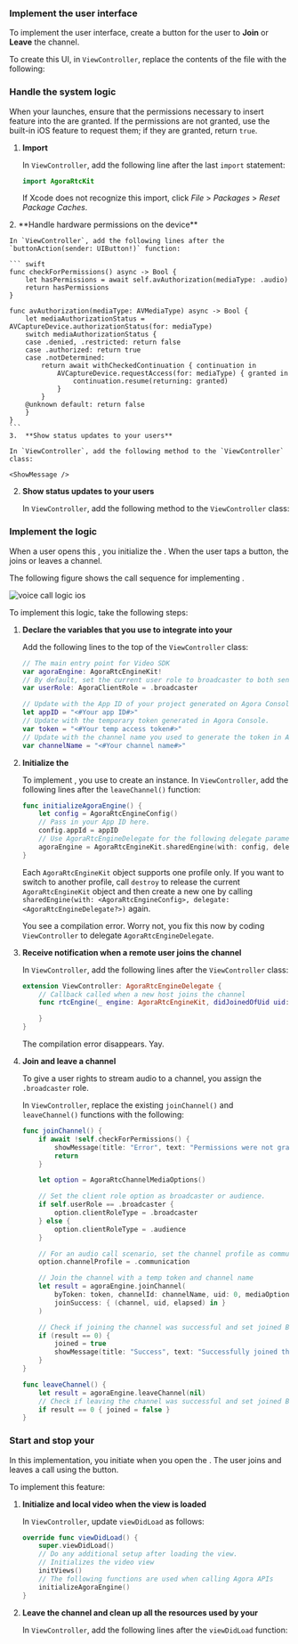 

### Implement the user interface

To implement the user interface, create a button for the user to **Join** or **Leave** the channel.

To create this UI, in `ViewController`, replace the contents of the file with the following:

<CreateUI />

### Handle the system logic

When your <Vpl k="CLIENT" /> launches, ensure that the permissions necessary to insert <Vpd k="PRODUCT" /> feature into the <Vpl k="CLIENT" /> are granted. If the permissions are not granted, use the built-in iOS feature to request them; if they are granted, return `true`.

1.  **Import <Vpd k="SDK" />**

    In `ViewController`, add the following line after the last `import` statement:

    ```swift
    import AgoraRtcKit
    ```

    If Xcode does not recognize this import, click *File* > *Packages* > *Reset Package Caches*.
<PlatformWrapper platform="ios">
2.  **Handle hardware permissions on the device**

    In `ViewController`, add the following lines after the `buttonAction(sender: UIButton!)` function:

    ``` swift
    func checkForPermissions() async -> Bool {
        let hasPermissions = await self.avAuthorization(mediaType: .audio)
        return hasPermissions
    }

    func avAuthorization(mediaType: AVMediaType) async -> Bool {
        let mediaAuthorizationStatus = AVCaptureDevice.authorizationStatus(for: mediaType)
        switch mediaAuthorizationStatus {
        case .denied, .restricted: return false
        case .authorized: return true
        case .notDetermined:
            return await withCheckedContinuation { continuation in
                AVCaptureDevice.requestAccess(for: mediaType) { granted in
                    continuation.resume(returning: granted)
                }
            }
        @unknown default: return false
        }
    }
    ```
    3.  **Show status updates to your users**

    In `ViewController`, add the following method to the `ViewController` class:

    <ShowMessage />
</PlatformWrapper>
<PlatformWrapper platform="macos">

2.  **Show status updates to your users**

    In `ViewController`, add the following method to the `ViewController` class:

    <ShowMessage />
</PlatformWrapper>

### Implement the <Vpd k="PRODUCT" /> logic

When a user opens this <Vpl k="CLIENT" />, you initialize the <Vg k="ENGINE" />. When the user taps a button, the <Vpl k="CLIENT" /> joins or leaves a channel.

The following figure shows the call sequence for implementing <Vpd k="PRODUCT" />.

![voice call logic ios](/images/voice-sdk/voice-call-logic-ios.svg)

To implement this logic, take the following steps:

1.  **Declare the variables that you use to integrate <Vpd k="SDK" /> into your <Vpl k="CLIENT" />**

    Add the following lines to the top of the `ViewController` class:

    ``` swift
    // The main entry point for Video SDK
    var agoraEngine: AgoraRtcEngineKit!
    // By default, set the current user role to broadcaster to both send and receive streams.
    var userRole: AgoraClientRole = .broadcaster

    // Update with the App ID of your project generated on Agora Console.
    let appID = "<#Your app ID#>"
    // Update with the temporary token generated in Agora Console.
    var token = "<#Your temp access token#>"
    // Update with the channel name you used to generate the token in Agora Console.
    var channelName = "<#Your channel name#>"
    ```

2.  **Initialize the <Vg k="ENGINE" />**

    To implement <Vg k="COMPANY" /> <Vpd k="PRODUCT" />, you use <Vpd k="SDK" /> to create an <Vg k="ENGINE" /> instance. In `ViewController`, add the following lines after the `leaveChannel()` function:

    ``` swift
    func initializeAgoraEngine() {
        let config = AgoraRtcEngineConfig()
        // Pass in your App ID here.
        config.appId = appID
        // Use AgoraRtcEngineDelegate for the following delegate parameter.
        agoraEngine = AgoraRtcEngineKit.sharedEngine(with: config, delegate: self)
    }
    ```

    Each `AgoraRtcEngineKit` object supports one profile only. If you want to switch to another profile, call `destroy` to release the current `AgoraRtcEngineKit` object and then create a new one by calling `sharedEngine(with: <AgoraRtcEngineConfig>, delegate: <AgoraRtcEngineDelegate?>)` again.

    You see a compilation error. Worry not, you fix this now by coding `ViewController` to delegate `AgoraRtcEngineDelegate`.

3.  **Receive notification when a remote user joins the channel**

    In `ViewController`, add the following lines after the `ViewController` class:

    ``` swift
    extension ViewController: AgoraRtcEngineDelegate {
        // Callback called when a new host joins the channel
        func rtcEngine(_ engine: AgoraRtcEngineKit, didJoinedOfUid uid: UInt, elapsed: Int) {

        }
    }
    ```

    The compilation error disappears. Yay.

4.  **Join and leave a channel**

    To give a user rights to stream audio to a channel, you assign the `.broadcaster` role.

    In `ViewController`, replace the existing `joinChannel()` and `leaveChannel()` functions with the following:

    ``` swift
    func joinChannel() {
        if await !self.checkForPermissions() {
            showMessage(title: "Error", text: "Permissions were not granted")
            return
        }

        let option = AgoraRtcChannelMediaOptions()

        // Set the client role option as broadcaster or audience.
        if self.userRole == .broadcaster {
            option.clientRoleType = .broadcaster
        } else {
            option.clientRoleType = .audience
        }

        // For an audio call scenario, set the channel profile as communication.
        option.channelProfile = .communication

        // Join the channel with a temp token and channel name
        let result = agoraEngine.joinChannel(
            byToken: token, channelId: channelName, uid: 0, mediaOptions: option,
            joinSuccess: { (channel, uid, elapsed) in }
        )

        // Check if joining the channel was successful and set joined Bool accordingly
        if (result == 0) {
            joined = true
            showMessage(title: "Success", text: "Successfully joined the channel as \(self.userRole)")
        }
    }

    func leaveChannel() {
        let result = agoraEngine.leaveChannel(nil)
        // Check if leaving the channel was successful and set joined Bool accordingly
        if result == 0 { joined = false }
    }
    ```

### Start and stop your <Vpl k="CLIENT" />

In this implementation, you initiate <Vpd k="SDK" /> when you open the <Vpl k="CLIENT" />. The <Vpl k="CLIENT" /> user joins and leaves a call using the button.

To implement this feature:

1.  **Initialize <Vpd k="SDK" /> and local video when the view is loaded**

    In `ViewController`, update `viewDidLoad` as follows:

    ``` swift
    override func viewDidLoad() {
        super.viewDidLoad()
        // Do any additional setup after loading the view.
        // Initializes the video view
        initViews()
        // The following functions are used when calling Agora APIs
        initializeAgoraEngine()
    }
    ```

2.  **Leave the channel and clean up all the resources used by your <Vpl k="CLIENT" />**

    In `ViewController`, add the following lines after the `viewDidLoad` function:

    <ViewDidDisappear />
